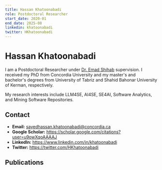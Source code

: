 ```yaml
---
title: Hassan Khatoonabadi
role: Postdoctoral Researcher
start_date: 2020-01
end_date: 2025-08
linkedin: khatoonabadi
twitter: HKhatoonabadi
---
```


# Hassan Khatoonabadi

I am a Postdoctoral Researcher under [Dr. Emad Shihab](/members/emad-shihab) supervision. I received my PhD from Concordia University and my master's and bachelor's degrees from University of Tabriz and Shahid Bahonar University of Kerman, respectively.

My research interests include LLM4SE, AI4SE, SE4AI, Software Analytics, and Mining Software Repositories.

## Contact

- **Email:** sayedhassan.khatoonabadi@concordia.ca
- **Google Scholar:** https://scholar.google.com/citations?user=u9owXqoAAAAJ
- **LinkedIn:** https://www.linkedin.com/in/khatoonabadi
- **Twitter:** https://twitter.com/HKhatoonabadi

## Publications


<AuthorPublications firstname="SayedHassan" lastname="Khatoonabadi" />
